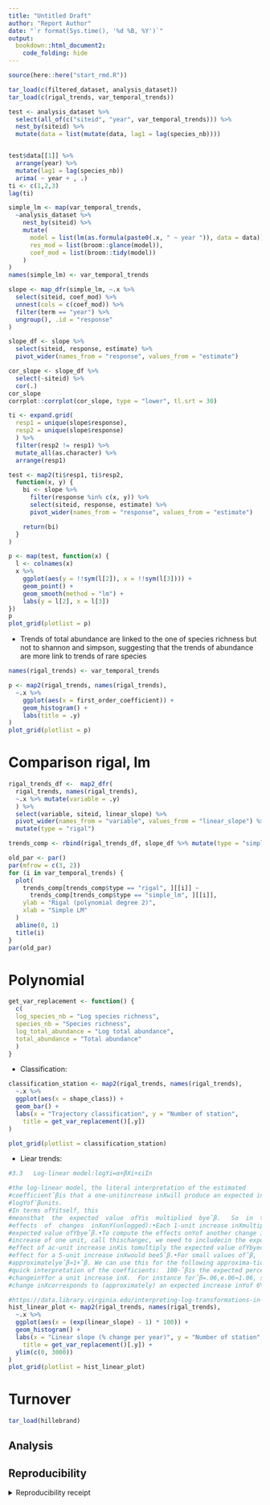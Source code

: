 ```yaml
---
title: "Untitled Draft"
author: "Report Author"
date: "`r format(Sys.time(), '%d %B, %Y')`"
output: 
  bookdown::html_document2:
    code_folding: hide
---
```


```r
source(here::here("start_rmd.R"))
```

```r
tar_load(c(filtered_dataset, analysis_dataset))
tar_load(c(rigal_trends, var_temporal_trends))
```

```r
test <- analysis_dataset %>%
  select(all_of(c("siteid", "year", var_temporal_trends))) %>%
  nest_by(siteid) %>%
  mutate(data = list(mutate(data, lag1 = lag(species_nb))))


test$data[[1]] %>%
  arrange(year) %>%
  mutate(lag1 = lag(species_nb))
  arima( ~ year + , .)
ti <- c(1,2,3)
lag(ti)
```


```r
simple_lm <- map(var_temporal_trends,
  ~analysis_dataset %>%
    nest_by(siteid) %>%
    mutate(
      model = list(lm(as.formula(paste0(.x, " ~ year ")), data = data)),
      res_mod = list(broom::glance(model)),
      coef_mod = list(broom::tidy(model))
    )
)
names(simple_lm) <- var_temporal_trends

```
```r
slope <- map_dfr(simple_lm, ~.x %>%
  select(siteid, coef_mod) %>%
  unnest(cols = c(coef_mod)) %>%
  filter(term == "year") %>%
  ungroup(), .id = "response"
)
```


```r
slope_df <- slope %>%
  select(siteid, response, estimate) %>%
  pivot_wider(names_from = "response", values_from = "estimate")
```
```r
cor_slope <- slope_df %>%
  select(-siteid) %>%
  cor(.)
cor_slope
corrplot::corrplot(cor_slope, type = "lower", tl.srt = 30)
```

```r
ti <- expand.grid(
  resp1 = unique(slope$response),
  resp2 = unique(slope$response)
  ) %>%
  filter(resp2 != resp1) %>%
  mutate_all(as.character) %>%
  arrange(resp1)

test <- map2(ti$resp1, ti$resp2,
  function(x, y) {
    bi <- slope %>%
      filter(response %in% c(x, y)) %>%
      select(siteid, response, estimate) %>%
      pivot_wider(names_from = "response", values_from = "estimate")

    return(bi)
  }
)

p <- map(test, function(x) {
  l <- colnames(x)
  x %>%
    ggplot(aes(y = !!sym(l[2]), x = !!sym(l[3]))) +
    geom_point() +
    geom_smooth(method = "lm") +
    labs(y = l[2], x = l[3])
})
p
plot_grid(plotlist = p)
```

- Trends of total abundance are linked to the one of species richness but not to
  shannon and simpson, suggesting that the trends of abundance are more link to
  trends of rare species

```r
names(rigal_trends) <- var_temporal_trends 

p <- map2(rigal_trends, names(rigal_trends),
  ~.x %>%
    ggplot(aes(x = first_order_coefficient)) +
    geom_histogram() +
    labs(title = .y)
)
plot_grid(plotlist = p)
```

# Comparison rigal, lm

```r
rigal_trends_df <-  map2_dfr(
  rigal_trends, names(rigal_trends),
  ~.x %>% mutate(variable = .y)
  ) %>%
  select(variable, siteid, linear_slope) %>%
  pivot_wider(names_from = "variable", values_from = "linear_slope") %>%
  mutate(type = "rigal")

trends_comp <- rbind(rigal_trends_df, slope_df %>% mutate(type = "simple_lm")) 

```

```r
old_par <- par()
par(mfrow = c(3, 2))
for (i in var_temporal_trends) {
  plot(
    trends_comp[trends_comp$type == "rigal", ][[i]] ~
      trends_comp[trends_comp$type == "simple_lm", ][[i]],
    ylab = "Rigal (polynomial degree 2)",
    xlab = "Simple LM"
  )
  abline(0, 1)
  title(i)
}
par(old_par)
```



# Polynomial 

```r
get_var_replacement <- function() {
  c(
  log_species_nb = "Log species richness",
  species_nb = "Species richness",
  log_total_abundance = "Log total abundance",
  total_abundance = "Total abundance"
  )
}
```

- Classification:

```r
classification_station <- map2(rigal_trends, names(rigal_trends),
  ~.x %>%
  ggplot(aes(x = shape_class)) +
  geom_bar() +
  labs(x = "Trajectory classification", y = "Number of station",
    title = get_var_replacement()[.y])
)

plot_grid(plotlist = classification_station)
```

- Liear trends:

```r
#3.3   Log-linear model:logYi=α+βXi+εiIn 

#the log-linear model, the literal interpretation of the estimated
#coefficientˆβis that a one-unitincrease inXwill produce an expected increase in
#logYofˆβunits. 
#In terms ofYitself, this
#meansthat  the  expected  value  ofYis  multiplied  byeˆβ.   So  in  terms  of
#effects  of  changes  inXonY(unlogged):•Each 1-unit increase inXmultiplies the
#expected value ofYbyeˆβ.•To compute the effects onYof another change inXthan an
#increase of one unit, call thischangec, we need to includecin the exponent.  The
#effect of ac-unit increase inXis tomultiply the expected value ofYbyecˆβ. So the
#effect for a 5-unit increase inXwould bee5ˆβ.•For small values ofˆβ,
#approximatelyeˆβ≈1+ˆβ. We can use this for the following approxima-tion for a
#quick interpretation of the coefficients:  100·ˆβis the expected percentage
#changeinYfor a unit increase inX.  For instance forˆβ=.06,e.06≈1.06, so a 1-unit
#change inXcorresponds to (approximately) an expected increase inYof 6%
```


```r
#https://data.library.virginia.edu/interpreting-log-transformations-in-a-linear-model/
hist_linear_plot <- map2(rigal_trends, names(rigal_trends),
  ~.x %>%
  ggplot(aes(x = (exp(linear_slope) - 1) * 100)) +
  geom_histogram() +
  labs(x = "Linear slope (% change per year)", y = "Number of station",
    title = get_var_replacement()[.y]) +
  ylim(c(0, 3000))
)
plot_grid(plotlist = hist_linear_plot)
```

# Turnover

```r
tar_load(hillebrand)
```



## Analysis

## Reproducibility

<details><summary>Reproducibility receipt</summary>

```r
## datetime
Sys.time()

## repository
if(requireNamespace('git2r', quietly = TRUE)) {
  git2r::repository()
} else {
  c(
    system2("git", args = c("log", "--name-status", "-1"), stdout = TRUE),
    system2("git", args = c("remote", "-v"), stdout = TRUE)
  )
}

## session info
sessionInfo()
```

</details>
